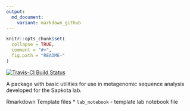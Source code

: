 ```yaml
---
output:
  md_document:
    variant: markdown_github
---
```

```r
knitr::opts_chunk$set(
  collapse = TRUE,
  comment = "#>",
  fig.path = "README-"
)
```

<!-- README.md is generated from README.Rmd. Please edit that file -->
[![Travis-CI Build Status](https://travis-ci.org/nate-d-olson/sapkotaUtils.svg?branch=master)](https://travis-ci.org/nate-d-olson/sapkotaUtils)

A package with basic utilities for use in metagenomic sequence analysis developed for the Sapkota lab.

Rmarkdown Template files
* `lab_notebook` - template lab notebook file
